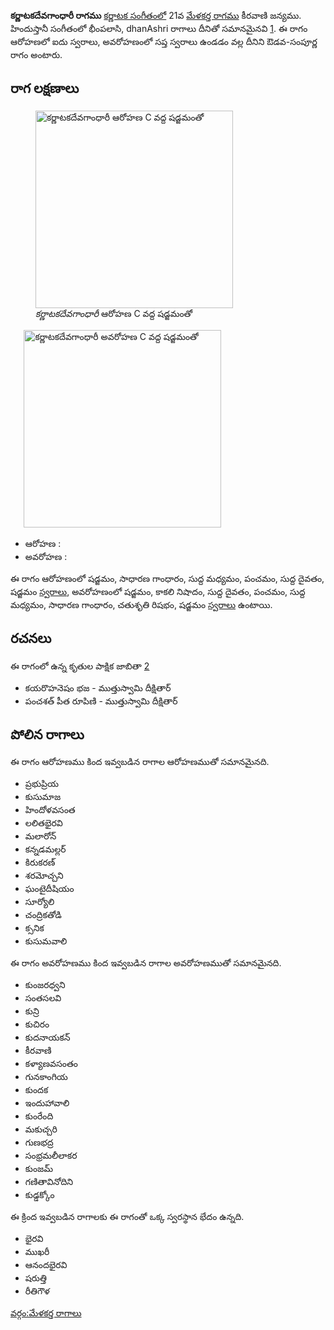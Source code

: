 {{Infobox ragam
	| name          	= కర్ణాటకదేవగాంధారీ
	| synonym	    	= 
	| mela          	= 
	| chakra        	= 
	| janaka        	= 
	| type          	= ఔడవ-సంపూర్ణ
	| arohanam      	= {{svaraC|S|G2|M1|P|D1|S'}} 
	| avarohanam    	= {{svaraC|S'|N3|D1|P|M1|G2|R2|S}}
	| jeeva         	=
	| chhaya        	=
	| nyasa         	=
	| vishesha      	= 
	| equivalent  		= భీంపలాసి, dhanAshri 
}}
{{కర్ణాటక సంగీత రాగాలు}}
'''కర్ణాటకదేవగాంధారీ రాగము''' [[కర్ణాటక సంగీతం]]లో 21వ [[మేళకర్త రాగము]] కీరవాణి జన్యము.  హిందుస్తానీ సంగీతంలో భీంపలాసి, dhanAshri  రాగాలు దీనితో సమానమైనవి [https://karnatik.com/hcragatable.shtml]. ఈ రాగం ఆరోహణలో ఐదు స్వరాలు, అవరోహణంలో సప్త స్వరాలు ఉండడం వల్ల దీనిని ఔడవ-సంపూర్ణ రాగం అంటారు.


==రాగ లక్షణాలు==
[[Image:karnatakadevagandhari_ar_kb2wiki.png|thumb|right|316px|''కర్ణాటకదేవగాంధారీ'' ఆరోహణ C వద్ద షడ్జమంతో]]
	[[Image:karnatakadevagandhari_av_kb2wiki.png|thumb|right|316px|''కర్ణాటకదేవగాంధారీ'' అవరోహణ C వద్ద షడ్జమంతో]]

* ఆరోహణ : {{svaraC|S|G2|M1|P|D1|S'}} 
* అవరోహణ : {{svaraC|S'|N3|D1|P|M1|G2|R2|S}}

ఈ రాగం ఆరోహణంలో షడ్జమం, సాధారణ  గాంధారం, సుద్ద మధ్యమం, పంచమం, సుద్ద దైవతం, షడ్జమం [[స్వరాలు]], అవరోహణంలో షడ్జమం, కాకలి  నిషాదం, సుద్ద దైవతం, పంచమం, సుద్ద మధ్యమం, సాధారణ  గాంధారం, చతుశృతి రిషభం, షడ్జమం [[స్వరాలు]] ఉంటాయి.

==రచనలు==
ఈ రాగంలో ఉన్న కృతుల పాక్షిక జాబితా [https://github.com/ssrihari/ragavardhini/blob/master/ragas/kritis.psv]
* కయరొహనెషం భజ - ముత్తుస్వామి దీక్షితార్
* పంచశత్ పీత రూపిణి - ముత్తుస్వామి దీక్షితార్




==పోలిన రాగాలు==
ఈ రాగం ఆరోహణము కింద ఇవ్వబడిన రాగాల ఆరోహణముతో సమానమైనది.
* ప్రభుప్రియ
* కుసుమాజ
* హిందోళవసంత
* లలితభైరవి
* మలారోన్
* కన్నడమల్లర్
* కిరుకరణ్
* శరమోచ్చని
* ఘంటైదీషియం
* సూర్యోలి
*  చంద్రికతోడి
* క్సనిక
*  కుసుమవాలి

ఈ రాగం అవరోహణము కింద ఇవ్వబడిన రాగాల అవరోహణముతో సమానమైనది.
* కుంజరధ్వని
* సంతసలవి
* కున్రి
* కుచిరం
* కుదనాయకన్
* కీరవాణి
* కళ్యాణవసంతం
* గునకాంగియ
* కుందక
* ఇందుహావాలి
*  కుంరేంది
*  మకుచ్చరి
* గుణభద్ర
* సంభ్రమలీలాకర
*  కుంజమ్
* గణితావినోదిని
* కుడ్డక్కోం

ఈ క్రింద ఇవ్వబడిన రాగాలకు ఈ రాగంతో ఒక్క స్వరస్థాన భేదం ఉన్నది.
* భైరవి
* ముఖరీ
* ఆనందభైరవి
*  షరుత్తి
* రీతిగౌళ



[[వర్గం:మేళకర్త రాగాలు]]